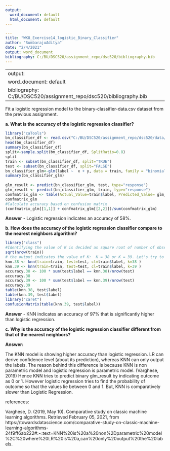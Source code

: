 ---
output:
  word_document: default
  html_document: default
---
```yaml
---
title: "WK8_Exercise14_logistic_Binary_Classifier"
author: "SumbarajuAditya"
date: "2/4/2021"
output: word_document
bibliography: C:/BU/DSC520/assignment_repo/dsc520/bibliography.bib
---
```
---
output:
  word_document: default
  bibliography: C:/BU/DSC520/assignment_repo/dsc520/bibliography.bib
---



Fit a logistic regression model to the binary-classifier-data.csv dataset from the previous assignment.

**a. What is the accuracy of the logistic regression classifier?**

```{r}
library("caTools")
bn_classifier_df <- read.csv("C:/BU/DSC520/assignment_repo/dsc520/data/binary-classifier-data.csv")
head(bn_classifier_df)
summary(bn_classifier_df)
split<-sample.split(bn_classifier_df, SplitRatio=0.8)
split
train <- subset(bn_classifier_df, split="TRUE")
test <- subset(bn_classifier_df, split="FALSE")
bn_classifier_glm<-glm(label ~  x + y, data = train, family = "binomial")
summary(bn_classifier_glm)
 
glm_result <- predict(bn_classifier_glm, test, type="response")
glm_result <- predict(bn_classifier_glm, train, type="response")
confmatrix_glm <- table(Actual_Value=train$label, Predicted_Value= glm_result >0.5)
confmatrix_glm
#Calculate accuracy based on confusion matrix
(confmatrix_glm[[1,1]] + confmatrix_glm[[2,2]])/sum(confmatrix_glm)
```

**Answer** - Logistic regression indicates an accuracy of 58%.

**b. How does the accuracy of the logistic regression classifier compare to the nearest neighbors algorithm?**

```{r}

library("class")
#Identifying the value of K is decided as square root of number of observations 
sqrt(nrow(train))
# the output indicates the value of K:  K = 38 or K = 39. Let's try to calculate the accuracy for K = 38 and  K = 39
knn.38 <- knn(train=train, test=test, cl=train$label, k=38 )
knn.39 <- knn(train=train, test=test, cl=train$label, k=39 )
accuracy.38 <- 100 * sum(test$label == knn.38)/nrow(test)
accuracy.38
accuracy.39 <- 100 * sum(test$label == knn.39)/nrow(test)
accuracy.39
table(knn.38, test$label)
table(knn.39, test$label)
library("caret")
confusionMatrix(table(knn.39, test$label))
```

**Answer** - KNN indicates an accuracy of 97% that is significantly higher than logistic regression.

**c. Why is the accuracy of the logistic regression classifier different from that of the nearest neighbors?**

**Answer:**

The KNN model is showing higher accuracy than logistic regression. LR can derive confidence level (about its prediction), whereas KNN can only output the labels. The reason behind this difference is because KNN is non parametric model and logistic regression is parametric model. (Varghese, 2019) Hence KNN tries to predict binary glm_result by indicating outcome as 0 or 1.  However logistic regression tries to find the probability of outcome so that the values lie between 0 and 1. But, KNN is comparatively slower than Logistic Regression. 

references:

Varghese, D. (2019, May 10). Comparative study on classic machine learning algorithms. Retrieved February 05, 2021, from https://towardsdatascience.com/comparative-study-on-classic-machine-learning-algorithms-24f9ff6ab222#:~:text=KNN%20is%20a%20non%2Dparametric%20model%2C%20where%20LR%20is%20a,can%20only%20output%20the%20labels.

